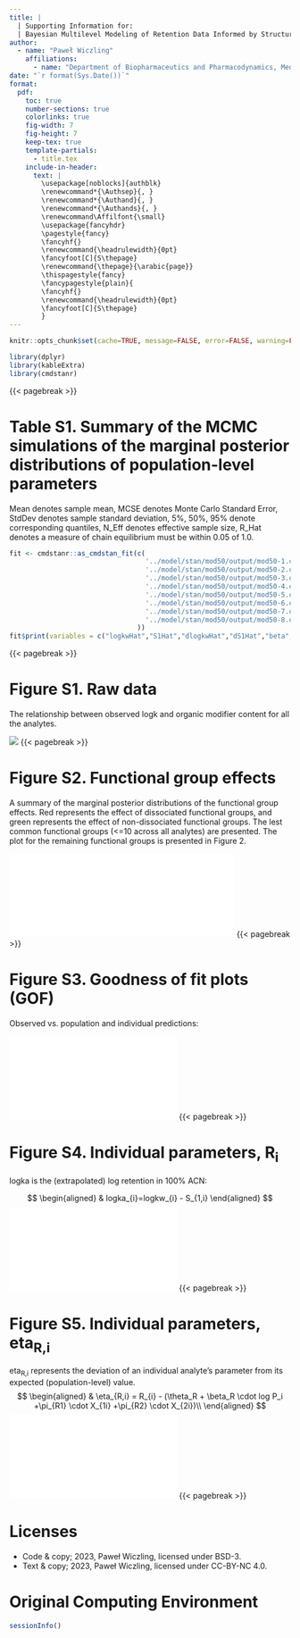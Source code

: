 ```yaml
---
title: |
  | Supporting Information for:
  | Bayesian Multilevel Modeling of Retention Data Informed by Structural Similarity of Analytes
author:
  - name: "Paweł Wiczling"
    affiliations:
      - name: "Department of Biopharmaceutics and Pharmacodynamics, Medical University of Gdańsk, Gen. J. Hallera 107, 80-416 Gdańsk, Poland"
date: "`r format(Sys.Date())`"
format:
  pdf:
    toc: true
    number-sections: true
    colorlinks: true
    fig-width: 7
    fig-height: 7
    keep-tex: true
    template-partials: 
      - title.tex
    include-in-header:
      text: |
        \usepackage[noblocks]{authblk}
        \renewcommand*{\Authsep}{, }
        \renewcommand*{\Authand}{, }
        \renewcommand*{\Authands}{, }
        \renewcommand\Affilfont{\small}   
        \usepackage{fancyhdr}
        \pagestyle{fancy}
        \fancyhf{}
        \renewcommand{\headrulewidth}{0pt}
        \fancyfoot[C]{S\thepage}
        \renewcommand{\thepage}{\arabic{page}}
        \thispagestyle{fancy} 
        \fancypagestyle{plain}{
        \fancyhf{} 
        \renewcommand{\headrulewidth}{0pt}
        \fancyfoot[C]{S\thepage}
        }
---
```


```r
knitr::opts_chunk$set(cache=TRUE, message=FALSE, error=FALSE, warning=FALSE, echo=FALSE, comment=NA, out.width='95%')
```

```r
library(dplyr)
library(kableExtra)
library(cmdstanr)
```


{{< pagebreak >}}

# Table S1. Summary of the MCMC simulations of the marginal posterior distributions of population-level parameters

Mean denotes sample mean, MCSE denotes Monte Carlo Standard Error, StdDev denotes sample standard deviation, 5%, 50%, 95% denote corresponding quantiles, N_Eff denotes effective sample size, R_Hat denotes a measure of chain equilibrium must be within 0.05 of 1.0.

```r
fit <- cmdstanr::as_cmdstan_fit(c(
                                  '../model/stan/mod50/output/mod50-1.csv',
                                  '../model/stan/mod50/output/mod50-2.csv',
                                  '../model/stan/mod50/output/mod50-3.csv',
                                  '../model/stan/mod50/output/mod50-4.csv',
                                  '../model/stan/mod50/output/mod50-5.csv',
                                  '../model/stan/mod50/output/mod50-6.csv',
                                  '../model/stan/mod50/output/mod50-7.csv',
                                  '../model/stan/mod50/output/mod50-8.csv'
                                ))
fit$print(variables = c("logkwHat","S1Hat","dlogkwHat","dS1Hat","beta","S2Hat","omega","rho[1,2]","sigma","alpha","sdpi"), max_rows=16)
```

{{< pagebreak >}}

# Figure S1. Raw data  

The relationship between observed logk and organic modifier content for all the analytes.

![](../deliv/figures/manuscript/supplement/raw-data.png)
{{< pagebreak >}}

# Figure S2. Functional group effects

A summary of the marginal posterior distributions of the functional group effects. Red represents the effect of dissociated functional groups, and green represents the effect of non-dissociated functional groups. The lest common functional groups (<=10 across all analytes) are presented. The plot for the remaining functional groups is presented in Figure 2.

![](../deliv/figures/manuscript/supplement/parameter-estimates-fg2.pdf){ width=80% }
{{< pagebreak >}}

# Figure S3. Goodness of fit plots (GOF)

Observed vs. population and individual predictions:

![](../deliv/figures/manuscript/supplement/gof.pdf)
{{< pagebreak >}}

# Figure S4. Individual parameters, R~i~

logka is the (extrapolated) log retention in 100% ACN:

$$
\begin{aligned}
& logka_{i}=logkw_{i} - S_{1,i}
\end{aligned}
$$
![](../deliv/figures/manuscript/supplement/iparam.pdf)
{{< pagebreak >}}

# Figure S5. Individual parameters, eta~R,i~

eta~R,i~ represents the deviation of an individual analyte's parameter from its expected (population-level) value.
$$
\begin{aligned}
& \eta_{R,i} = R_{i} - (\theta_R  + \beta_R \cdot log P_i +\pi_{R1} \cdot X_{1i}  +\pi_{R2} \cdot X_{2i})\\
\end{aligned}
$$
![](../deliv/figures/manuscript/supplement/eta.pdf)
{{< pagebreak >}}

# Licenses {.unnumbered}

-   Code & copy; 2023, Paweł Wiczling, licensed under BSD-3.
-   Text & copy; 2023, Paweł Wiczling, licensed under CC-BY-NC 4.0.

# Original Computing Environment {.unnumbered}

```r
sessionInfo()
```
